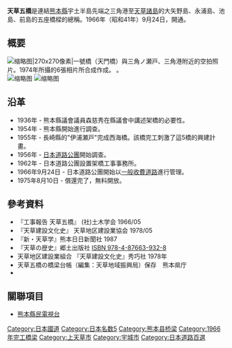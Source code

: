 {{expand language|1=ja|page=|time=2019-08-28T19:18:48+00:00}}
{{no footnotes|time=2016-04-17T05:25:09+00:00}}
'''天草五橋'''是連結[[熊本縣|熊本縣]]宇土半島先端之三角港至[[天草群島|天草諸島]]的大矢野島、永浦島、池島、前島的五座橋樑的總稱。1966年（昭和41年）9月24日，開通。

== 概要 ==
[[File:Misumi_Straits_Aerial_photograph.1974.jpg|缩略图|270x270像素|一號橋（天門橋）與三角ノ瀬戸、三角港附近的空拍照片。1974年所攝的6張相片所合成作成。<br>
{{国土航空写真}}。]]
[[File:AmakusaFiveBridgeFromSenganzan2.JPG|缩略图]]
[[File:AmakusaFiveBridgeFrom.JPG|缩略图]]

== 沿革 ==
* 1936年 - 熊本縣議會議員森慈秀在縣議會中講述架橋的必要性。
* 1954年 - 熊本縣開始進行調查。
* 1955年 - 長崎縣的"伊浦瀬戸"完成西海橋。該橋完工刺激了這5橋的興建計畫。
* 1956年 - [[日本道路公團|日本道路公團]]開始調查。
* 1962年 - 日本道路公團設置架橋工事事務所。
* 1966年9月24日 - 日本道路公團開始以[[收費道路|一般收費道路]]進行管理。
* 1975年8月10日 - 償還完了，無料開放。

== 參考資料 ==
* 『工事報告 天草五橋』 (社)土木学会 1966/05
* 『天草建設文化史』 天草地区建設業協会 1978/05
* 『新・天草学』熊本日日新聞社 1987
* 『天草の歴史』郷土出版社 [[ISBN_978-4-87663-932-8|ISBN 978-4-87663-932-8]]
* 天草地区建設業組合 『天草建設文化史』秀巧社 1978年
* 天草五橋の橋梁台帳（編集：天草地域振興局）保存　熊本県庁
* {{Cite book|title=新・日本百名道|publisher=[[大泉書店|大泉書店]]|year=2013|isbn=978-4-278-04113-2|ref=harv |author=須藤英一}}

== 關聯項目 ==
* [[熊本縣民電視台|熊本縣民電視台]]

[[Category:日本國道|Category:日本國道]]
[[Category:日本名数5|Category:日本名数5]]
[[Category:熊本县桥梁|Category:熊本县桥梁]]
[[Category:1966年完工橋梁|Category:1966年完工橋梁]]
[[Category:上天草市|Category:上天草市]]
[[Category:宇城市|Category:宇城市]]
[[Category:日本道路百選|Category:日本道路百選]]